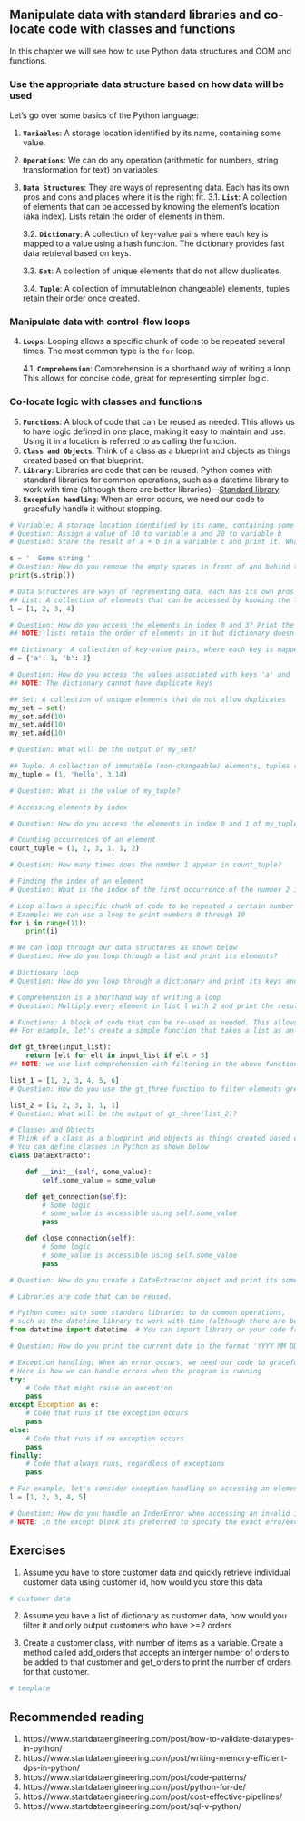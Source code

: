 ## Manipulate data with standard libraries and co-locate code with classes and functions

In this chapter we will see how to use Python data structures and OOM and functions.

### Use the appropriate data structure based on how data will be used

Let's go over some basics of the Python language:

1. **`Variables`**: A storage location identified by its name, containing some value.
2. **`Operations`**: We can do any operation (arithmetic for numbers, string transformation for text) on variables
3. **`Data Structures`**: They are ways of representing data. Each has its own pros and cons and places where it is the right fit.
    3.1. **`List`**: A collection of elements that can be accessed by knowing the element's location (aka index). Lists retain the order of elements in them.
  
    3.2. **`Dictionary`**: A collection of key-value pairs where each key is mapped to a value using a hash function. The dictionary provides fast data retrieval based on keys.

    3.3. **`Set`**: A collection of unique elements that do not allow duplicates.

    3.4. **`Tuple`**: A collection of immutable(non changeable) elements, tuples retain their order once created.

### Manipulate data with control-flow loops

4. **`Loops`**: Looping allows a specific chunk of code to be repeated several times. The most common type is the `for` loop.

    4.1. **`Comprehension`**: Comprehension is a shorthand way of writing a loop. This allows for concise code, great for representing simpler logic.

### Co-locate logic with classes and functions

5. **`Functions`**: A block of code that can be reused as needed. This allows us to have logic defined in one place, making it easy to maintain and use. Using it in a location is referred to as calling the function.
6. **`Class and Objects`**: Think of a class as a blueprint and objects as things created based on that blueprint.
7. **`Library`**: Libraries are code that can be reused. Python comes with standard libraries for common operations, such as a datetime library to work with time (although there are better libraries)—[Standard library](https://docs.python.org/3/library/index.html).
8. **`Exception handling`**: When an error occurs, we need our code to gracefully handle it without stopping. 

```python
# Variable: A storage location identified by its name, containing some value.
# Question: Assign a value of 10 to variable a and 20 to variable b
# Question: Store the result of a + b in a variable c and print it. What is the result of a + b?

s = '  Some string '
# Question: How do you remove the empty spaces in front of and behind the string s?
print(s.strip())

# Data Structures are ways of representing data, each has its own pros and cons and places that they are the right fit.
## List: A collection of elements that can be accessed by knowing the location (aka index) of the element
l = [1, 2, 3, 4]

# Question: How do you access the elements in index 0 and 3? Print the results.
## NOTE: lists retain the order of elements in it but dictionary doesn't

## Dictionary: A collection of key-value pairs, where each key is mapped to a value using a hash function. Provides fast data retrieval based on keys.
d = {'a': 1, 'b': 2}

# Question: How do you access the values associated with keys 'a' and 'b'?
## NOTE: The dictionary cannot have duplicate keys

## Set: A collection of unique elements that do not allow duplicates
my_set = set()
my_set.add(10)
my_set.add(10)
my_set.add(10)

# Question: What will be the output of my_set?

## Tuple: A collection of immutable (non-changeable) elements, tuples retain their order once created.
my_tuple = (1, 'hello', 3.14)

# Question: What is the value of my_tuple?

# Accessing elements by index

# Question: How do you access the elements in index 0 and 1 of my_tuple?

# Counting occurrences of an element
count_tuple = (1, 2, 3, 1, 1, 2)

# Question: How many times does the number 1 appear in count_tuple?

# Finding the index of an element
# Question: What is the index of the first occurrence of the number 2 in count_tuple?

# Loop allows a specific chunk of code to be repeated a certain number of times
# Example: We can use a loop to print numbers 0 through 10
for i in range(11):
    print(i)

# We can loop through our data structures as shown below
# Question: How do you loop through a list and print its elements?

# Dictionary loop
# Question: How do you loop through a dictionary and print its keys and values?

# Comprehension is a shorthand way of writing a loop
# Question: Multiply every element in list l with 2 and print the result

# Functions: A block of code that can be re-used as needed. This allows for us to have logic defined in one place, making it easy to maintain and use.
## For example, let's create a simple function that takes a list as an input and returns another list whose values are greater than 3

def gt_three(input_list):
    return [elt for elt in input_list if elt > 3]
## NOTE: we use list comprehension with filtering in the above function

list_1 = [1, 2, 3, 4, 5, 6]
# Question: How do you use the gt_three function to filter elements greater than 3 from list_1?

list_2 = [1, 2, 3, 1, 1, 1]
# Question: What will be the output of gt_three(list_2)?

# Classes and Objects
# Think of a class as a blueprint and objects as things created based on that blueprint
# You can define classes in Python as shown below
class DataExtractor:

    def __init__(self, some_value):
        self.some_value = some_value

    def get_connection(self):
        # Some logic
        # some_value is accessible using self.some_value
        pass

    def close_connection(self):
        # Some logic
        # some_value is accessible using self.some_value
        pass

# Question: How do you create a DataExtractor object and print its some_value attribute?

# Libraries are code that can be reused.

# Python comes with some standard libraries to do common operations, 
# such as the datetime library to work with time (although there are better libraries)
from datetime import datetime  # You can import library or your code from another file with the import statement

# Question: How do you print the current date in the format 'YYYY MM DD'? Hint: Google strftime

# Exception handling: When an error occurs, we need our code to gracefully handle it without just stopping. 
# Here is how we can handle errors when the program is running
try:
    # Code that might raise an exception
    pass
except Exception as e: 
    # Code that runs if the exception occurs
    pass
else:
    # Code that runs if no exception occurs
    pass
finally:
    # Code that always runs, regardless of exceptions
    pass

# For example, let's consider exception handling on accessing an element that is not present in a list l
l = [1, 2, 3, 4, 5]

# Question: How do you handle an IndexError when accessing an invalid index in a list?
# NOTE: in the except block its preferred to specify the exact erro/exception that you want to handle
```

## Exercises

1. Assume you have to store customer data and quickly retrieve individual customer data using customer id, how would you store this data

```python
# customer data
```

2. Assume you have a list of dictionary as customer data, how would you filter it and only output customers who have >=2 orders

3. Create a customer class, with number of items as a variable. Create a method called add_orders that accepts an interger number of orders to be added to that customer and get_orders to print the number of orders for that customer.

```python
# template
```

## Recommended reading

1. https://www.startdataengineering.com/post/how-to-validate-datatypes-in-python/
2. https://www.startdataengineering.com/post/writing-memory-efficient-dps-in-python/
3. https://www.startdataengineering.com/post/code-patterns/
4. https://www.startdataengineering.com/post/python-for-de/
5. https://www.startdataengineering.com/post/cost-effective-pipelines/
6. https://www.startdataengineering.com/post/sql-v-python/



